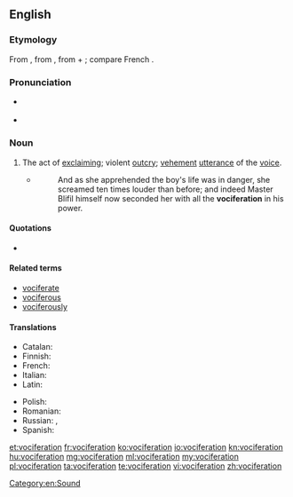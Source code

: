 {{was wotd|2010|January|1}}
{{also|vocifération}}
==English==

===Etymology===
From {{etyl|la|en}} {{term|vōciferātiō|lang=la}}, from {{term|vōciferor||shout|lang=la}}, from {{term|vōx||voice|lang=la}} + {{term|ferō||carry|lang=la}}; compare French {{term|vocifération|lang=fr}}.

===Pronunciation===
* {{a|UK}} {{IPA|/vəʊˌsɪf.əˈɹeɪ.ʃən/|lang=en}}
* {{a|US}} {{IPA|/voʊˌsɪf.əˈɹeɪ.ʃən/|lang=en}}

===Noun===
{{en-noun}}

# The act of [[exclaim]]ing; violent [[outcry]]; [[vehement]] [[utterance]] of the [[voice]].
#* {{RQ:Fielding Tom Jones|IV|iii}}
#*: And as she apprehended the boy's life was in danger, she screamed ten times louder than before; and indeed Master Blifil himself now seconded her with all the '''vociferation''' in his power.

====Quotations====
* {{seeCites}}

====Related terms====
* [[vociferate]]
* [[vociferous]]
* [[vociferously]]

====Translations====
{{trans-top|act of exclaiming; violent outcry}}
* Catalan: {{t|ca|vociferació|f}}
* Finnish: {{t+|fi|huuto}}
* French: {{t+|fr|vocifération|f}}
* Italian: {{t+|it|urla}}
* Latin: {{t|la|vōciferātiō|f}}
{{trans-mid}}
* Polish: {{t+|pl|krzyk|m}}
* Romanian: {{t+|ro|vociferare|f}}
* Russian: {{t+|ru|крик|tr=krik}},  {{t+|ru|шум|tr=šum}}
* Spanish: {{t|es|vociferación}}
{{trans-bottom}}

[[Category:en:Sound]]

[[et:vociferation]]
[[fr:vociferation]]
[[ko:vociferation]]
[[io:vociferation]]
[[kn:vociferation]]
[[hu:vociferation]]
[[mg:vociferation]]
[[ml:vociferation]]
[[my:vociferation]]
[[pl:vociferation]]
[[ta:vociferation]]
[[te:vociferation]]
[[vi:vociferation]]
[[zh:vociferation]]